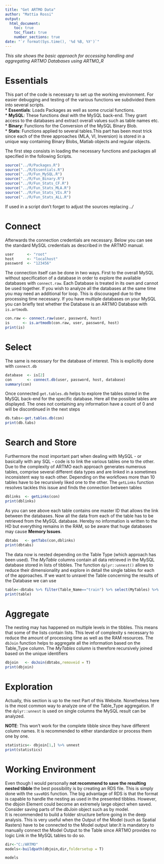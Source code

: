```yaml
---
title: "Get ARTMO Data"
author: "Mattia Rossi"
output:
  html_document:
    toc: true
    toc_float: true
    number_sections: true
date: "`r format(Sys.time(), '%d %B, %Y')`"
---
```


*This site shows the basic approach for accessing handling and aggregating ARTMO Databases using ARTMO_R*

# Essentials

This part of the code is necessary to set up the working environment. For easier debugging and testing of the various functions  we subdivided them into several scripts.  
* **Essentials**: Loads Packages as well as some crucial functions.  
* **MySQL**: These functions deal with the MySQL back-end. They grant access to the databases and extract overall values such as table names etc.  
* **Binary**: Functions for the Conversion of the MySQL Binary Blob.  
* **Stats**: Functions applied to several tables.This part has been most trick since each of the three approaches (MLA, VI, Inversion) is stored in a unique way containing Binary Blobs, Matlab objects and regular objects.

The first step consists in loading the necessary functions and packages all specified in the following Scripts.

```r
source("../R/Packages.R")
source("../R/Essentials.R")
source("../R/Fun_MySQL.R")
source("../R/Fun_Binary.R")
source("../R/Fun_Stats_CF.R")
source("../R/Fun_Stats_MLA.R")
source("../R/Fun_Stats_VIs.R")
source("../R/Fun_Stats_ALL.R")
```

If used in a script don't forget to adjust the sources replacing *../*

# Connect

Afterwards the connection credentials are necessary. Below you can see the standard MySQL credentials as described in the ARTMO manual.

```r
user      <- "root"
host      <- "localhost"
password  <- "123456"
```

The connection itself can be done in two ways. First to the overall MySQL without specification of a database in order to explore the available databases with `connect.raw`. Each Database is treated in its own and cannot be used together. If you wish to analyze all the databases at the same time you may need an additional for loop. This is discouraged due to the processing time necessary. If you have multiple databases on your MySQL you can briefly test whether the Database is an ARTMO Database with `is.artmodb`.

```r

con.raw <- connect.raw(user, password, host)
is      <- is.artmodb(con.raw, user, password, host)
print(is)

```

# Select

The same is necessary for the database of interest. This is explicitly done with `connect.db`
```r

database  <- is[2]
con       <- connect.db(user, password, host, database)
summary(con)
```

Once connected `get.tables.db` helps to explore the tables stored in the MySQL back-end for the specific database. Here all the possible tables are displayed. The ones not containing any information have a count of 0 and will be discontinued in the next steps

```r
db.tabs<-get.tables.db(con)
print(db.tabs)
```

# Search and Store

Furthermore the most important part when dealing with MySQL - or basically with any SQL - code is to link the various tables one to the other. Due to the complexity of ARTMO each approach generates numerous tables, comprise several different data types and are linked in a sometimes inconsistent way to each other. Depending on the workflows more than 10 tables have to be recursively liked one to the other. The `getLinks` function resolves tackles this issue and finds the connection between tables

```r

dblinks  <- getLinks(con)
print(dblinks)

```

As you can see above each table contains one master ID that allows the link between the databases. Now all the data from each of the table has to be retrieved from the MySQL database. Hereby no information is written to the HD but everything remains in the RAM, so be aware that huge databases may cause **Memory Issues**.

```r
dbtabs   <- getTabs(con,dblinks)
print(dbtabs)
```

The data now is nested depending on the Table Type (which approach has been used). The *MyTable* columns contain all data retrieved in the MySQL database stored in lists of tibbles. The function `dplyr::unnest()` allows to reduce their dimensionality and explore in detail the single tables for each of the approaches. If we want to unravel the Table concerning the results of the Database we can use

```r
table<-dbtabs %>% filter(Table_Name=="train") %>% select(MyTables) %>% unnest
print(table)
```

# Aggregate

The nesting may has happened on multiple levels in the tibbles. This means that some of the lists contain lists. This level of complexity s necessary to reduce the amount of processing time as well as the RAM resources. The `dbJoin` function helps to aggregate all the information based on the Table_Type column. The *MyTables* column is therefore recursively joined based on the unique identifiers

```r
dbjoin   <- doJoin(dbtabs,removeid = T)
print(dbjoin)
```


# Exploration

Actually, this section is up to the next Part of this Website. Nonetheless here is the most common way to analyze one of the Table_Type aggregation. If the `dplyr::unnest` is used on single columns the MySQL result can be analyzed.

**NOTE**: This won't work for the complete tibble since they have different column names. It is recommended to either standardize or process them one by one.

```r
statistics<- dbjoin[1,] %>% unnest
print(statistics)
```


# Working Environment

Even though I would personally **not recommend to save the resulting nested tibble** the best possibility is by creating an RDS file. This is simply done with the `saveRDS` function. The big advantage of RDS is that the format is capable to handle the nesting as used in the presented tibbles. However, the dbjoin Element could become an extremely large object when saved. Consider saving parts of the *dbJoin* object such as by model.  
It is  recommended to build a folder structure before going in the deep analysis. This is very useful when the Output of the Model (such as Spatial Rasters) have to be connected to the Model output later.It is mandatory to manually connect the Model Output to the Table since ARTMO provides no logic Link in the MySQL tables to do so.

```r

dir<-"C:/ARTMO"
models<-buildpath(dbjoin,dir,foldersetup = T)

models

```



